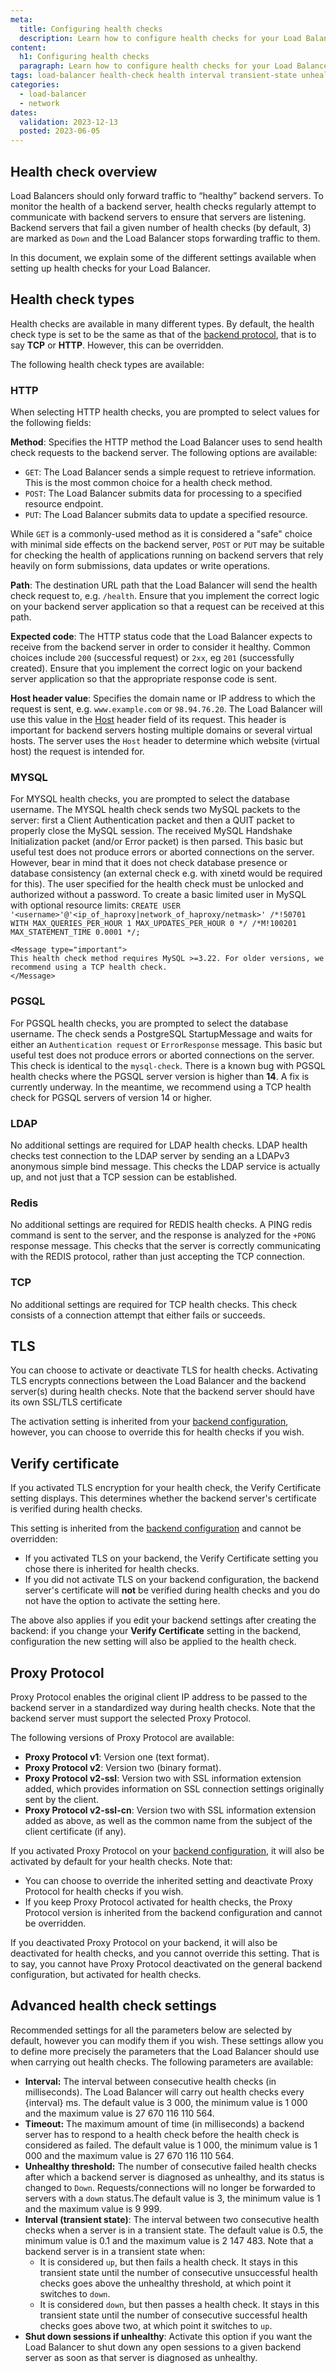 ```yaml
---
meta:
  title: Configuring health checks
  description: Learn how to configure health checks for your Load Balancer
content:
  h1: Configuring health checks
  paragraph: Learn how to configure health checks for your Load Balancer
tags: load-balancer health-check health interval transient-state unhealthy-threshold
categories: 
  - load-balancer
  - network
dates:
  validation: 2023-12-13
  posted: 2023-06-05
---
```


## Health check overview

Load Balancers should only forward traffic to “healthy” backend servers. To monitor the health of a backend server, health checks regularly attempt to communicate with backend servers to ensure that servers are listening. Backend servers that fail a given number of health checks (by default, 3) are marked as `Down` and the Load Balancer stops forwarding traffic to them.

In this document, we explain some of the different settings available when setting up health checks for your Load Balancer.

## Health check types

Health checks are available in many different types. By default, the health check type is set to be the same as that of the [backend protocol](/network/load-balancer/reference-content/configuring-backends/#protocol-and-port), that is to say **TCP** or **HTTP**. However, this can be overridden. 

The following health check types are available:

### HTTP

When selecting HTTP health checks, you are prompted to select values for the following fields:

**Method**: Specifies the HTTP method the Load Balancer uses to send health check requests to the backend server. The following options are available:

- `GET`: The Load Balancer sends a simple request to retrieve information. This is the most common choice for a health check method.
- `POST`: The Load Balancer submits data for processing to a specified resource endpoint. 
- `PUT`: The Load Balancer submits data to update a specified resource.

While `GET` is a commonly-used method as it is considered a "safe" choice with minimal side effects on the backend server, `POST` or `PUT` may be suitable for checking the health of applications running on backend servers that rely heavily on form submissions, data updates or write operations.

**Path**: The destination URL path that the Load Balancer will send the health check request to, e.g. `/health`. Ensure that you implement the correct logic on your backend server application so that a request can be received at this path.

**Expected code**: The HTTP status code that the Load Balancer expects to receive from the backend server in order to consider it healthy. Common choices include `200` (successful request) or `2xx`, eg `201` (successfully created). Ensure that you implement the correct logic on your backend server application so that the appropriate response code is sent.

**Host header value**: Specifies the domain name or IP address to which the request is sent, e.g. `www.example.com` or `98.94.76.20`. The Load Balancer will use this value in the [Host](https://en.wikipedia.org/wiki/List_of_HTTP_header_fields#Standard_request_fields) header field of its request. This header is important for backend servers hosting multiple domains or several virtual hosts. The server uses the `Host` header to determine which website (virtual host) the request is intended for.

### MYSQL

For MYSQL health checks, you are prompted to select the database username. The MYSQL health check sends two MySQL packets to the server: first a Client Authentication packet and then a QUIT packet to properly close the MySQL session. The received MySQL Handshake Initialization packet (and/or Error packet) is then parsed. This basic but useful test does not produce errors or aborted connections on the server. However, bear in mind that it does not check database presence or database consistency (an external check e.g. with xinetd would be required for this).
    <Message type="tip">
      The user specified for the health check must be unlocked and authorized without a password. To create a basic limited user in MySQL with optional resource limits:
        ```
        CREATE USER '<username>'@'<ip_of_haproxy|network_of_haproxy/netmask>'
        /*!50701 WITH MAX_QUERIES_PER_HOUR 1 MAX_UPDATES_PER_HOUR 0 */
        /*M!100201 MAX_STATEMENT_TIME 0.0001 */;
        ```
    </Message>

    <Message type="important">
    This health check method requires MySQL >=3.22. For older versions, we recommend using a TCP health check.
    </Message>

### PGSQL

For PGSQL health checks, you are prompted to select the database username. The check sends a PostgreSQL StartupMessage and waits for either an `Authentication request` or `ErrorResponse` message. This basic but useful test does not produce errors or aborted connections on the server. This check is identical to the `mysql-check`.
    <Message type="important">
      There is a known bug with PGSQL health checks where the PGSQL server version is higher than **14**. A fix is currently underway. In the meantime, we recommend using a TCP health check for PGSQL servers of version 14 or higher.
    </Message>

### LDAP

No additional settings are required for LDAP health checks. LDAP health checks test connection to the LDAP server by sending an a LDAPv3 anonymous simple bind message. This checks the LDAP service is actually up, and not just that a TCP session can be established.

### Redis

No additional settings are required for REDIS health checks. A PING redis command is sent to the server, and the response is analyzed for the `+PONG` response message. This checks that the server is correctly communicating with the REDIS protocol, rather than just accepting the TCP connection.

### TCP
No additional settings are required for TCP health checks. This check consists of a connection attempt that either fails or succeeds. 

## TLS

You can choose to activate or deactivate TLS for health checks. Activating TLS encrypts connections between the Load Balancer and the backend server(s) during health checks. Note that the backend server should have its own SSL/TLS certificate

The activation setting is inherited from your [backend configuration](/network/load-balancer/reference-content/configuring-backends/#tls-encryption), however, you can choose to override this for health checks if you wish.

## Verify certificate

If you activated TLS encryption for your health check, the Verify Certificate setting displays. This determines whether the backend server's certificate is verified during health checks. 

This setting is inherited from the [backend configuration](/network/load-balancer/reference-content/configuring-backends/#verify-certificate) and cannot be overridden:
- If you activated TLS on your backend, the Verify Certificate setting you chose there is inherited for health checks.
- If you did not activate TLS on your backend configuration, the backend server's certificate will **not** be verified during health checks and you do not have the option to activate the setting here.

The above also applies if you edit your backend settings after creating the backend: if you change your **Verify Certificate** setting in the backend, configuration the new setting will also be applied to the health check.

## Proxy Protocol

Proxy Protocol enables the original client IP address to be passed to the backend server in a standardized way during health checks. Note that the backend server must support the selected Proxy Protocol. 

The following versions of Proxy Protocol are available:

* **Proxy Protocol v1**: Version one (text format).
* **Proxy Protocol v2**: Version two (binary format).
* **Proxy Protocol v2-ssl**: Version two with SSL information extension added, which provides information on SSL connection settings originally sent by the client.
* **Proxy Protocol v2-ssl-cn**:  Version two with SSL information extension added as above, as well as the common name from the subject of the client certificate (if any).

If you activated Proxy Protocol on your [backend configuration](/network/load-balancer/reference-content/configuring-backends/#proxy-protocol), it will also be activated by default for your health checks. Note that:
- You can choose to override the inherited setting and deactivate Proxy Protocol for health checks if you wish.
- If you keep Proxy Protocol activated for health checks, the Proxy Protocol version is inherited from the backend configuration and cannot be overridden.

If you deactivated Proxy Protocol on your backend, it will also be deactivated for health checks, and you cannot override this setting. That is to say, you cannot have Proxy Protocol deactivated on the general backend configuration, but activated for health checks.

## Advanced health check settings

Recommended settings for all the parameters below are selected by default, however you can modify them if you wish. These settings allow you to define more precisely the parameters that the Load Balancer should use when carrying out health checks. The following parameters are available:

* **Interval:** The interval between consecutive health checks (in milliseconds). The Load Balancer will carry out health checks every \{interval\} ms. The default value is 3 000, the minimum value is 1 000 and the maximum value is 27 670 116 110 564.
* **Timeout:** The maximum amount of time (in milliseconds) a backend server has to respond to a health check before the health check is considered as failed. The default value is 1 000, the minimum value is 1 000 and the maximum value is 27 670 116 110 564.
* **Unhealthy threshold:** The number of consecutive failed health checks after which a backend server is diagnosed as unhealthy, and its status is changed to `Down`. Requests/connections will no longer be forwarded to servers with a `down` status.The default value is 3, the minimum value is 1 and the maximum value is 9 999.
* **Interval (transient state)**: The interval between two consecutive health checks when a server is in a transient state. The default value is 0.5, the minimum value is 0.1 and the maximum value is 2 147 483. Note that a backend server is in a transient state when:
    * It is considered `up`, but then fails a health check. It stays in this transient state until the number of consecutive unsuccessful health checks goes above the unhealthy threshold, at which point it switches to `down`.
    * It is considered `down`, but then passes a health check. It stays in this transient state until the number of consecutive successful health checks goes above two, at which point it switches to `up`. 
* **Shut down sessions if unhealthy**: Activate this option if you want the Load Balancer to shut down any open sessions to a given backend server as soon as that server is diagnosed as unhealthy.